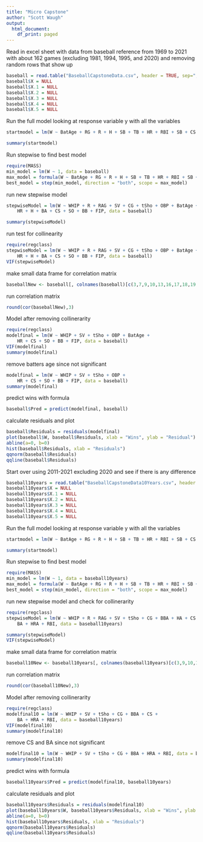 ```yaml
---
title: "Micro Capstone"
author: "Scott Waugh"
output:
  html_document:
    df_print: paged
---
```


Read in excel sheet with data from baseball reference from 1969 to 2021 with about 162 games (excluding 1981, 1994, 1995, and 2020) and removing random rows that show up

```r
baseball = read.table("BaseballCapstoneData.csv", header = TRUE, sep=",")
baseball$X = NULL
baseball$X.1 = NULL
baseball$X.2 = NULL
baseball$X.3 = NULL
baseball$X.4 = NULL
baseball$X.5 = NULL
```

 Run the full model looking at response variable y with all the variables
 
```r
startmodel = lm(W ~ BatAge + RG + R + H + SB + TB + HR + RBI + SB + CS + BB + SO + BA + OBP + SLG + OPS + PAge + RAG + ERA + CG + tSho+ cSho + SV + HA + RA + ER + HRA + BBA + SOA + FIP + WHIP, data = baseball)

summary(startmodel)
```
 
 Run stepwise to find best model
 
```r
require(MASS)
min_model = lm(W ~ 1, data = baseball)
max_model = formula(W ~ BatAge + RG + R + H + SB + TB + HR + RBI + SB + CS + BB + SO + BA + OBP + SLG + OPS + PAge + RAG + ERA + CG + tSho+ cSho + SV + HA + RA + ER + HRA + BBA + SOA + FIP + WHIP, data = baseball)
best_model = step(min_model, direction = "both", scope = max_model)
```
 
 run new stepwise model
 
```r
stepwiseModel = lm(W ~ WHIP + R + RAG + SV + CG + tSho + OBP + BatAge + HA + BBA + 
    HR + H + BA + CS + SO + BB + FIP, data = baseball)

summary(stepwiseModel)
```
 
 run test for collinearity 
 
```r
require(regclass)
stepwiseModel = lm(W ~ WHIP + R + RAG + SV + CG + tSho + OBP + BatAge + HA + BBA + 
    HR + H + BA + CS + SO + BB + FIP, data = baseball)
VIF(stepwiseModel)
```
 
make small data frame for correlation matrix

```r
baseballNew <- baseball[, colnames(baseball)[c(3,7,9,10,13,16,17,18,19,20,24,26,27,29,30,34,36,37)]]
```
 
run correlation matrix
 
```r
round(cor(baseballNew),3)
```

Model after removing collinerarity 

```r
require(regclass)
modelfinal = lm(W ~ WHIP + SV + tSho + OBP + BatAge + 
    HR + CS + SO + BB + FIP, data = baseball)
VIF(modelfinal)
summary(modelfinal)
```
remove batters age since not significant

```r
modelfinal = lm(W ~ WHIP + SV + tSho + OBP + 
    HR + CS + SO + BB + FIP, data = baseball)
summary(modelfinal)
```

predict wins with formula

```r
baseball$Pred = predict(modelfinal, baseball)
```

 calculate residuals and plot
 
```r
baseball$Residuals = residuals(modelfinal)
plot(baseball$W, baseball$Residuals, xlab = "Wins", ylab = "Residual")  
abline(a=0, b=0)
hist(baseball$Residuals, xlab = "Residuals")
qqnorm(baseball$Residuals)
qqline(baseball$Residuals)
```
 Start over using 2011-2021 excluding 2020 and see if there is any difference 
 
```r
baseball10years = read.table("BaseballCapstoneData10Years.csv", header = TRUE, sep=",")
baseball10years$X = NULL
baseball10years$X.1 = NULL
baseball10years$X.2 = NULL
baseball10years$X.3 = NULL
baseball10years$X.4 = NULL
baseball10years$X.5 = NULL
```

 Run the full model looking at response variable y with all the variables
 
```r
startmodel = lm(W ~ BatAge + RG + R + H + SB + TB + HR + RBI + SB + CS + BB + SO + BA + OBP + SLG + OPS + PAge + RAG + ERA + CG + tSho+ cSho + SV + HA + RA + ER + HRA + BBA + SOA + FIP + WHIP, data = baseball10years)

summary(startmodel)
```
 
 Run stepwise to find best model
 
```r
require(MASS)
min_model = lm(W ~ 1, data = baseball10years)
max_model = formula(W ~ BatAge + RG + R + H + SB + TB + HR + RBI + SB + CS + BB + SO + BA + OBP + SLG + OPS + PAge + RAG + ERA + CG + tSho+ cSho + SV + HA + RA + ER + HRA + BBA + SOA + FIP + WHIP, data = baseball10years)
best_model = step(min_model, direction = "both", scope = max_model)
```
 
run new stepwise model and check for collinerarity
 
```r
require(regclass)
stepwiseModel = lm(W ~ WHIP + R + RAG + SV + tSho + CG + BBA + HA + CS + BB + H + 
    BA + HRA + RBI, data = baseball10years)

summary(stepwiseModel)
VIF(stepwiseModel)
```

make small data frame for correlation matrix

```r
baseball10New <- baseball10years[, colnames(baseball10years)[c(3,9,10,14,16,17,19,24,26,27,29,30,33,34,37)]] 
```
 
run correlation matrix
 
```r
round(cor(baseball10New),3)
```

Model after removing collinerarity

```r
require(regclass)
modelfinal10 = lm(W ~ WHIP + SV + tSho + CG + BBA + CS + 
    BA + HRA + RBI, data = baseball10years)
VIF(modelfinal10)
summary(modelfinal10)
```

remove CS and BA since not significant

```r
modelfinal10 = lm(W ~ WHIP + SV + tSho + CG + BBA + HRA + RBI, data = baseball10years)
summary(modelfinal10)
```

predict wins with formula

```r
baseball10years$Pred = predict(modelfinal10, baseball10years)
```

calculate residuals and plot
 
```r
baseball10years$Residuals = residuals(modelfinal10)
plot(baseball10years$W, baseball10years$Residuals, xlab = "Wins", ylab = "Residual")  
abline(a=0, b=0)
hist(baseball10years$Residuals, xlab = "Residuals")
qqnorm(baseball10years$Residuals)
qqline(baseball10years$Residuals)
```


